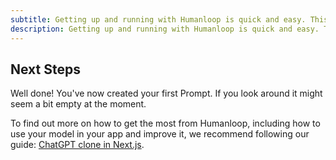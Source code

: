 ```yaml
---
subtitle: Getting up and running with Humanloop is quick and easy. This guide will run you through creating and managing your first Prompt in a few minutes.
description: Getting up and running with Humanloop is quick and easy. This guide will run you through creating and managing your first Prompt in a few minutes.
---
```


<Markdown src="../../snippets/quickstart-create-prompt.mdx" />

## Next Steps

Well done! You've now created your first Prompt. If you look around it might seem a bit empty at the moment.

To find out more on how to get the most from Humanloop, including how to use your model in your app and improve it, we recommend following our guide: [ChatGPT clone in Next.js](./chatgpt-clone).
